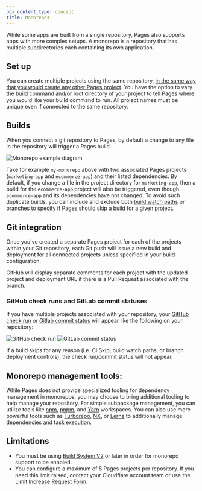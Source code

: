 ```yaml
---
pcx_content_type: concept
title: Monorepos
---
```


While some apps are built from a single repository, Pages also supports apps with more complex setups. A monorepo is a repository that has multiple subdirectories each containing its own application.

## Set up

You can create multiple projects using the same repository, [in the same way that you would create any other Pages project](/pages/get-started/git-integration). You have the option to vary the build command and/or root directory of your project to tell Pages where you would like your build command to run. All project names must be unique even if connected to the same repository.

## Builds

When you connect a git repository to Pages, by default a change to any file in the repository will trigger a Pages build.

![Monorepo example diagram](~/assets/images/pages/configuration/pages-path.png)

Take for example `my-monorepo` above with two associated Pages projects (`marketing-app` and `ecommerce-app`) and their listed dependencies. By default, if you change a file in the project directory for `marketing-app`, then a build for the `ecommerce-app` project will also be triggered, even though `ecommerce-app` and its dependencies have not changed. To avoid such duplicate builds, you can include and exclude both [build watch paths](/pages/configuration/build-watch-paths) or [branches](/pages/configuration/branch-build-controls) to specify if Pages should skip a build for a given project.

## Git integration

Once you've created a separate Pages project for each of the projects within your Git repository, each Git push will issue a new build and deployment for all connected projects unless specified in your build configuration.

GitHub will display separate comments for each project with the updated project and deployment URL if there is a Pull Request associated with the branch.

### GitHub check runs and GitLab commit statuses

If you have multiple projects associated with your repository, your [GitHub check run](https://docs.github.com/en/pull-requests/collaborating-with-pull-requests/collaborating-on-repositories-with-code-quality-features/about-status-checks#checks) or [Gitlab commit status](https://docs.gitlab.com/ee/user/project/merge_requests/status_checks.html) will appear like the following on your repository:

![GitHub check run](~/assets/images/pages/configuration/ghcheckrun.png)
![GitLab commit status](~/assets/images/pages/configuration/glcommitstatus.png)

If a build skips for any reason (i.e. CI Skip, build watch paths, or branch deployment controls), the check run/commit status will not appear.

## Monorepo management tools:

While Pages does not provide specialized tooling for dependency management in monorepos, you may choose to bring additional tooling to help manage your repository. For simple subpackage management, you can utilize tools like [npm](https://docs.npmjs.com/cli/v8/using-npm/workspaces), [pnpm](https://pnpm.io/workspaces), and [Yarn](https://yarnpkg.com/features/workspaces) workspaces. You can also use more powerful tools such as [Turborepo](https://turbo.build/repo/docs), [NX](https://nx.dev/getting-started/intro), or [Lerna](https://lerna.js.org/docs/getting-started) to additionally manage dependencies and task execution.

## Limitations

- You must be using [Build System V2](/pages/configuration/build-image/#v2-build-system/) or later in order for monorepo support to be enabled.
- You can configure a maximum of 5 Pages projects per repository. If you need this limit raised, contact your Cloudflare account team or use the [Limit Increase Request Form](https://docs.google.com/forms/d/e/1FAIpQLSd_fwAVOboH9SlutMonzbhCxuuuOmiU1L_I5O2CFbXf_XXMRg/viewform).
